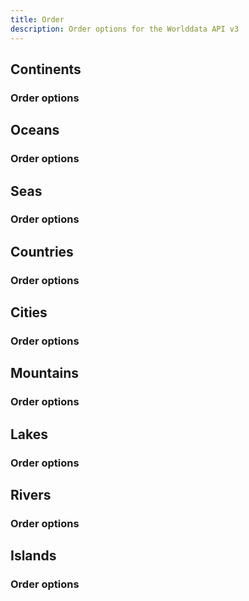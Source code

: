 ```yaml
---
title: Order
description: Order options for the Worlddata API v3
---
```


## Continents

### Order options

## Oceans

### Order options

## Seas

### Order options

## Countries

### Order options

## Cities

### Order options

## Mountains

### Order options

## Lakes

### Order options

## Rivers

### Order options

## Islands

### Order options
